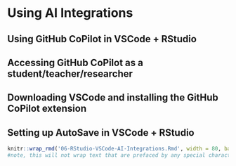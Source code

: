 # Using AI Integrations

## Using GitHub CoPilot in VSCode + RStudio

## Accessing GitHub CoPilot as a student/teacher/researcher

## Downloading VSCode and installing the GitHub CoPilot extension

## Setting up AutoSave in VSCode + RStudio

```r
knitr::wrap_rmd('06-RStudio-VSCode-AI-Integrations.Rmd', width = 80, backup = NULL)
#note, this will not wrap text that are prefaced by any special characters (like bullets!)
```

